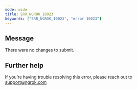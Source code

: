 ```yaml
---
mode: wide
title: ERR_NGROK_10023
keywords: ["ERR_NGROK_10023", "error 10023"]
---
```


## Message

There were no changes to submit.

## Further help

If you're having trouble resolving this error, please reach out to [support@ngrok.com](mailto:support@ngrok.com?subject=Help%20with%20ERR_NGROK_10023)
